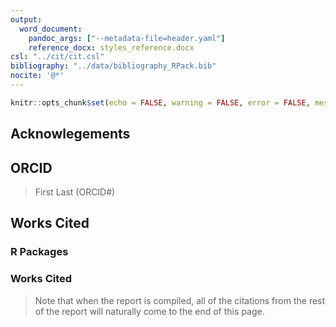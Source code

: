 ```yaml
---
output:
  word_document:
    pandoc_args: ["--metadata-file=header.yaml"]
    reference_docx: styles_reference.docx
csl: "../cit/cit.csl"
bibliography: "../data/bibliography_RPack.bib"
nocite: '@*'
---
```


```r
knitr::opts_chunk$set(echo = FALSE, warning = FALSE, error = FALSE, message = FALSE)
```


## Acknowlegements


## ORCID
> First Last (ORCID#)

## Works Cited


### R Packages

<div id="refs"></div>

### Works Cited

> Note that when the report is compiled, all of the citations from the rest of the report will naturally come to the end of this page. 
